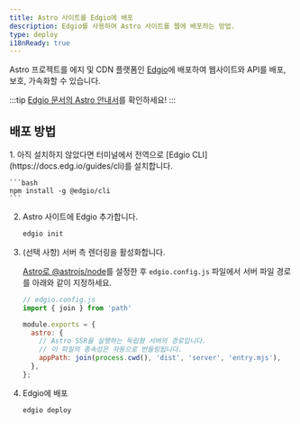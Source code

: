 ```yaml
---
title: Astro 사이트를 Edgio에 배포
description: Edgio를 사용하여 Astro 사이트를 웹에 배포하는 방법.
type: deploy
i18nReady: true
---
```


Astro 프로젝트를 에지 및 CDN 플랫폼인 [Edgio](https://www.edg.io/)에 배포하여 웹사이트와 API를 배포, 보호, 가속화할 수 있습니다.

:::tip
[Edgio 문서의 Astro 안내서](https://docs.edg.io/guides/astro)를 확인하세요!
:::

## 배포 방법

<Steps>
1. 아직 설치하지 않았다면 터미널에서 전역으로 [Edgio CLI](https://docs.edg.io/guides/cli)를 설치합니다.

    ```bash
    npm install -g @edgio/cli
    ```

2. Astro 사이트에 Edgio 추가합니다.

    ```bash
    edgio init
    ```

3. (선택 사항) 서버 측 렌더링을 활성화합니다.

    [Astro로 @astrojs/node](/ko/guides/integrations-guide/node/)를 설정한 후 `edgio.config.js` 파일에서 서버 파일 경로를 아래와 같이 지정하세요.

    ```js ins={2,5-9}
    // edgio.config.js
    import { join } from 'path'

    module.exports = {
      astro: {
        // Astro SSR을 실행하는 독립형 서버의 경로입니다.
        // 이 파일의 종속성은 자동으로 번들링됩니다.
        appPath: join(process.cwd(), 'dist', 'server', 'entry.mjs'),
      },
    };
    ```

4. Edgio에 배포

    ```bash
    edgio deploy
    ```
</Steps>